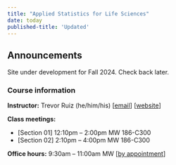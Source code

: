 ```yaml
---
title: "Applied Statistics for Life Sciences"
date: today
published-title: 'Updated'
---
```


::: callout-note
## Announcements

Site under development for Fall 2024. Check back later.
:::

### Course information

**Instructor:** Trevor Ruiz (he/him/his) \[[email](mailto:truiz01@calpoly.edu)\] \[[website](https://tdruiz.com)\]

**Class meetings:**

-   \[Section 01\] 12:10pm -- 2:00pm MW 186-C300
-   \[Section 02\] 2:10pm -- 4:00pm MW 186-C300

**Office hours:** 9:30am -- 11:00am MW \[[by appointment](https://calendly.com/tdruiz/office-hour)\]

